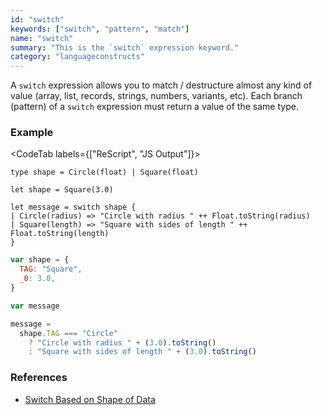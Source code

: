 ```yaml
---
id: "switch"
keywords: ["switch", "pattern", "match"]
name: "switch"
summary: "This is the `switch` expression keyword."
category: "languageconstructs"
---
```


A `switch` expression allows you to match / destructure almost any kind of value (array, list, records, strings, numbers, variants, etc). Each branch (pattern) of a `switch` expression must return a value of the same type.

### Example

<CodeTab labels={["ReScript", "JS Output"]}>

```res
type shape = Circle(float) | Square(float)

let shape = Square(3.0)

let message = switch shape {
| Circle(radius) => "Circle with radius " ++ Float.toString(radius)
| Square(length) => "Square with sides of length " ++ Float.toString(length)
}
```

```js
var shape = {
  TAG: "Square",
  _0: 3.0,
}

var message

message =
  shape.TAG === "Circle"
    ? "Circle with radius " + (3.0).toString()
    : "Square with sides of length " + (3.0).toString()
```

</CodeTab>

### References

- [Switch Based on Shape of Data](/docs/manual/latest/pattern-matching-destructuring#switch-based-on-shape-of-data)
